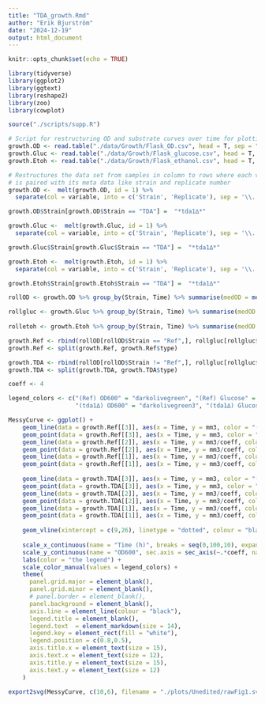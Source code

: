 ```yaml
---
title: "TDA_growth.Rmd"
author: "Erik Bjurström"
date: "2024-12-19"
output: html_document
---
```


```r
knitr::opts_chunk$set(echo = TRUE)
```

```r
library(tidyverse)
library(ggplot2)
library(ggtext)
library(reshape2)
library(zoo)
library(cowplot)
```

```r
source("./scripts/supp.R")
```

```r
# Script for restructuring OD and substrate curves over time for plotting.
growth.OD <- read.table("./data/Growth/Flask_OD.csv", head = T, sep = ",", quote = "") %>% as.data.frame() 
growth.Gluc <- read.table("./data/Growth/Flask_glucose.csv", head = T, sep = ",", quote = "") %>% as.data.frame()
growth.Etoh <- read.table("./data/Growth/Flask_ethanol.csv", head = T, sep = ",", quote = "") %>% as.data.frame()

# Restructures the data set from samples in column to rows where each value
# is paired with its meta data like strain and replicate number
growth.OD <-  melt(growth.OD, id = 1) %>% 
  separate(col = variable, into = c('Strain', 'Replicate'), sep = '\\.')

growth.OD$Strain[growth.OD$Strain == "TDA"] =  "*tda1∆*"

growth.Gluc <-  melt(growth.Gluc, id = 1) %>% 
  separate(col = variable, into = c('Strain', 'Replicate'), sep = '\\.')

growth.Gluc$Strain[growth.Gluc$Strain == "TDA"] =  "*tda1∆*"

growth.Etoh <-  melt(growth.Etoh, id = 1) %>% 
  separate(col = variable, into = c('Strain', 'Replicate'), sep = '\\.')

growth.Etoh$Strain[growth.Etoh$Strain == "TDA"] =  "*tda1∆*"

```

```r

rollOD <- growth.OD %>% group_by(Strain, Time) %>% summarise(medOD = median(value), mad = mad(value)) %>% mutate(mm3 = rollapply(medOD, 4, median, fill = NA, align="center"), type = "OD")

rollgluc <- growth.Gluc %>% group_by(Strain, Time) %>% summarise(medOD = median(value), mad = mad(value)) %>% mutate(mm3 = rollapply(medOD, 4, median, fill = NA, align="center"), type = "gluc")
  
rolletoh <- growth.Etoh %>% group_by(Strain, Time) %>% summarise(medOD = median(value), mad = mad(value)) %>% mutate(mm3 = rollapply(medOD, 4, median, fill = NA, align="center"), type = "etoh")

growth.Ref <- rbind(rollOD[rollOD$Strain == "Ref",], rollgluc[rollgluc$Strain == "Ref",], rolletoh[rolletoh$Strain == "Ref",]) 
growth.Ref <- split(growth.Ref, growth.Ref$type)

growth.TDA <- rbind(rollOD[rollOD$Strain != "Ref",], rollgluc[rollgluc$Strain != "Ref",], rolletoh[rolletoh$Strain != "Ref",]) 
growth.TDA <- split(growth.TDA, growth.TDA$type)

```

```r
coeff <- 4

legend_colors <- c("(Ref) OD600" = "darkolivegreen", "(Ref) Glucose" = "salmon4", "(Ref) Ethanol" = "cyan4",
                   "(tda1∆) OD600" = "darkolivegreen3", "(tda1∆) Glucose" = "salmon", "(tda1∆) Ethanol" = "cyan1")

MessyCurve <- ggplot() +
    geom_line(data = growth.Ref[[3]], aes(x = Time, y = mm3, color = "(Ref) OD600"), size = 0.7) +
    geom_point(data = growth.Ref[[3]], aes(x = Time, y = mm3, color = "(Ref) OD600"), size = 4, shape = 16) +
    geom_line(data = growth.Ref[[2]], aes(x = Time, y = mm3/coeff, color = "(Ref) Glucose"),  size = 0.7) +
    geom_point(data = growth.Ref[[2]], aes(x = Time, y = mm3/coeff, color = "(Ref) Glucose"), size = 4, shape = 17) +
    geom_line(data = growth.Ref[[1]], aes(x = Time, y = mm3/coeff, color = "(Ref) Ethanol"), size = 0.7) +
    geom_point(data = growth.Ref[[1]], aes(x = Time, y = mm3/coeff, color = "(Ref) Ethanol"), size = 4, shape = 15) +
  
    geom_line(data = growth.TDA[[3]], aes(x = Time, y = mm3, color = "(tda1∆) OD600"), linetype = "dashed", size = 0.7) +
    geom_point(data = growth.TDA[[3]], aes(x = Time, y = mm3, color = "(tda1∆) OD600"), size = 4, shape = 16) +
    geom_line(data = growth.TDA[[2]], aes(x = Time, y = mm3/coeff, color = "(tda1∆) Glucose"), linetype = "dashed", size = 0.7) +
    geom_point(data = growth.TDA[[2]], aes(x = Time, y = mm3/coeff, color = "(tda1∆) Glucose"), size = 4, shape = 17) +
    geom_line(data = growth.TDA[[1]], aes(x = Time, y = mm3/coeff, color = "(tda1∆) Ethanol"), linetype = "dashed", size = 0.7) +
    geom_point(data = growth.TDA[[1]], aes(x = Time, y = mm3/coeff, color = "(tda1∆) Ethanol"), size = 4, shape = 15) +
    
    geom_vline(xintercept = c(9,26), linetype = "dotted", colour = "black", size = 1) +
    
    scale_x_continuous(name = "Time (h)", breaks = seq(0,100,10), expand = c(0,0), limits = c(0,100)) +
    scale_y_continuous(name = "OD600", sec.axis = sec_axis(~.*coeff, name = "Glucose and Ethanol conc. (g/L)")) + 
    labs(color = "the legend") +
    scale_color_manual(values = legend_colors) +
    theme(
      panel.grid.major = element_blank(),
      panel.grid.minor = element_blank(),
      # panel.border = element_blank(),
      panel.background = element_blank(),
      axis.line = element_line(colour = "black"),
      legend.title = element_blank(),
      legend.text  = element_markdown(size = 14),
      legend.key = element_rect(fill = "white"),
      legend.position = c(0.8,0.5),
      axis.title.x = element_text(size = 15),
      axis.text.x = element_text(size = 12),
      axis.title.y = element_text(size = 15),
      axis.text.y = element_text(size = 12)
    )
```

```r
export2svg(MessyCurve, c(10,6), filename = "./plots/Unedited/rawFig1.svg")
```

